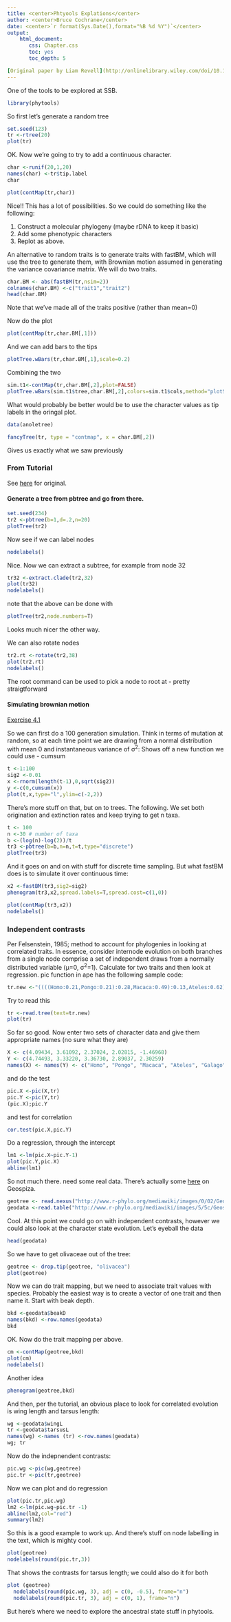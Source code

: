 ```yaml
---
title: <center>Phtyools Explations</center>
author: <center>Bruce Cochrane</center>
date: <center>`r format(Sys.Date(),format="%B %d %Y")`</center>
output: 
    html_document:
       css: Chapter.css
       toc: yes
       toc_depth: 5

[Original paper by Liam Revell](http://onlinelibrary.wiley.com/doi/10.1111/j.2041-210X.2011.00169.x/full)
---
```


One of the tools to be explored at SSB.
```r
library(phytools)
```
So first let's generate a random tree
```r
set.seed(123)
tr <-rtree(20)
plot(tr)
```
OK.  Now we're going to try to add a continuous character.
```r
char <-runif(20,1,20)
names(char) <-tr$tip.label
char
```
```r
plot(contMap(tr,char))
```
Nice!!  This has a lot of possibilities.  So we could do something like the following:

1.  Construct a molecular phylogeny (maybe rDNA to keep it basic)
2.  Add some phenotypic characters
3.  Replot as above.

An alternative to random traits is to generate traits with fastBM, which will use the tree to generate them, with Brownian motion assumed in generating the variance covariance matrix.  We will do two traits.
```r
char.BM <- abs(fastBM(tr,nsim=2))
colnames(char.BM) <-c("trait1","trait2")
head(char.BM)
```
Note that we've made all of the traits positive (rather than mean=0)

Now do the plot
```r
plot(contMap(tr,char.BM[,1]))
```
And we can add bars to the tips
```r
plotTree.wBars(tr,char.BM[,1],scale=0.2)
```
Combining the two
```r
sim.t1<-contMap(tr,char.BM[,2],plot=FALSE)
plotTree.wBars(sim.t1$tree,char.BM[,2],colors=sim.t1$cols,method="plotSimmap")
```
What would probably be better would be to use the character values as tip labels in the oringal plot.

```r
data(anoletree)
```
```r
fancyTree(tr, type = "contmap", x = char.BM[,2])
```
Gives us exactly what we saw previously


### From  Tutorial

See [here](http://www.phytools.org/eqg/Exercise_3.2/) for original.

#### Generate a tree from pbtree and go from there.

```r
set.seed(234)
tr2 <-pbtree(b=1,d=.2,n=20)
plotTree(tr2)
```
Now see if we can label nodes
```r
nodelabels()
```
Nice.  Now we can extract a subtree, for example from node 32
```r
tr32 <-extract.clade(tr2,32)
plot(tr32)
nodelabels()
```
note that the above can be done with
```r
plotTree(tr2,node.numbers=T)
```
Looks much nicer the other way.

We can also rotate nodes
```r
tr2.rt <-rotate(tr2,38)
plot(tr2.rt)
nodelabels()
```
The root command can be used to pick a node to root at - pretty straigtforward

#### Simulating brownian motion

[Exercise 4.1](http://www.phytools.org/eqg/Exercise_4.1/)

So we can first do a 100 generation simulation.  Think in terms of mutation at random, so at each time point we are drawing from a normal distribution with mean 0 and instantaneous variance of &sigma;^2^:  Shows off a new function we could use - cumsum

```r
t <-1:100
sig2 <-0.01
x <-rnorm(length(t-1),0,sqrt(sig2))
y <-c(0,cumsum(x))
plot(t,x,type="l",ylim=c(-2,2))
```
There's more stuff on that, but on to trees.  The following.  We set both origination and extinction rates and keep trying to get n taxa.
```r
t <- 100
n <-30 # number of taxa
b <-(log(n)-log(2))/t
tr3 <-pbtree(b=b,n=n,t=t,type="discrete")
plotTree(tr3)
```
And it goes on and on with stuff for discrete time sampling.  But what fastBM does is to simulate it over continuous time:

```r
x2 <-fastBM(tr3,sig2=sig2)
phenogram(tr3,x2,spread.labels=T,spread.cost=c(1,0))
```
```r
plot(contMap(tr3,x2))
nodelabels()
```
### Independent contrasts

Per Felsenstein, 1985; method to account for phylogenies in looking at correlated traits.  In essence, consider internode evolution on both branches from a single node comprise a set of independent draws from a normally distributed variable (µ=0, &sigma;^2^=1).  Calculate for two traits and then look at regression.  pic function in ape has the following sample code:

```r
tr.new <-"((((Homo:0.21,Pongo:0.21):0.28,Macaca:0.49):0.13,Ateles:0.62):0.38,Galago:1.00);"
```
Try to read this
```r
tr <-read.tree(text=tr.new)
plot(tr)
```
So far so good.  Now enter two sets of character data and give them appropriate names (no sure what they are)
```r
X <- c(4.09434, 3.61092, 2.37024, 2.02815, -1.46968)
Y <- c(4.74493, 3.33220, 3.36730, 2.89037, 2.30259)
names(X) <- names(Y) <- c("Homo", "Pongo", "Macaca", "Ateles", "Galago")
```
and do the test
```r
pic.X <-pic(X,tr)
pic.Y <-pic(Y,tr)
(pic.X);pic.Y
```
and test for correlation
```r
cor.test(pic.X,pic.Y)
```
Do a regression, through the intercept
```r
lm1 <-lm(pic.X~pic.Y-1)
plot(pic.Y,pic.X)
abline(lm1)
```
So not much there.  need some real data.  There's actually some [here](http://www.r-phylo.org/wiki/HowTo/Phylogenetic_Independent_Contrasts) on Geospiza.

```r
geotree <- read.nexus("http://www.r-phylo.org/mediawiki/images/0/02/Geospiza.nex")
geodata <-read.table("http://www.r-phylo.org/mediawiki/images/5/5c/Geospiza.txt")
```
Cool. At this point we could go on with independent contrasts, however we could also look at the character state evolution.  Let's eyeball the data
```r
head(geodata)
```
So we have to get olivaceae out of the tree:

```r
geotree <- drop.tip(geotree, "olivacea")
plot(geotree)
```
Now we can do trait mapping, but we need to associate trait values with species.  Probably the easiest way is to create a vector of one trait and then name it.  Start with beak depth.

```r
bkd <-geodata$beakD
names(bkd) <-row.names(geodata)
bkd
```
OK.  Now do the trait mapping per above.
```r
cm <-contMap(geotree,bkd)
plot(cm)
nodelabels()
```
Another idea
```r
phenogram(geotree,bkd)
```
And then, per the tutorial, an obvious place to look for correlated evolution is wing length and tarsus length:

```r
wg <-geodata$wingL
tr <-geodata$tarsusL
names(wg) <-names (tr) <-row.names(geodata)
wg; tr
```
Now do the indepnendent contrasts:
```r
pic.wg <-pic(wg,geotree)
pic.tr <-pic(tr,geotree)
```

Now we can plot and do regression
```r
plot(pic.tr,pic.wg)
lm2 <-lm(pic.wg~pic.tr -1)
abline(lm2,col="red")
summary(lm2)
```
So this is a good example to work up.  And there's stuff on node labelling in the text, which is mighty cool.

```r
plot(geotree)
nodelabels(round(pic.tr,3))
```
That shows the contrasts for tarsus length; we could also do it for both

```r
plot (geotree)
  nodelabels(round(pic.wg, 3), adj = c(0, -0.5), frame="n")
  nodelabels(round(pic.tr, 3), adj = c(0, 1), frame="n")
```
But here's where we need to explore the ancestral state stuff in phytools.
